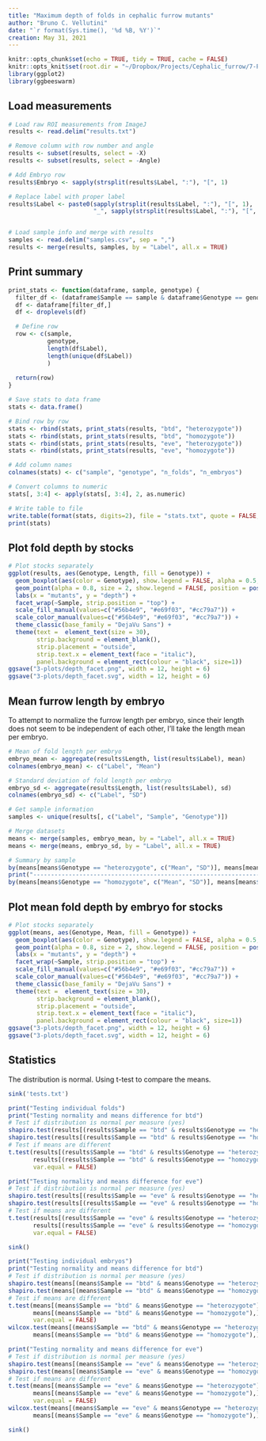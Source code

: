 ```yaml
---
title: "Maximum depth of folds in cephalic furrow mutants"
author: "Bruno C. Vellutini"
date: "`r format(Sys.time(), '%d %B, %Y')`"
creation: May 31, 2021
---
```


```r
knitr::opts_chunk$set(echo = TRUE, tidy = TRUE, cache = FALSE)
knitr::opts_knit$set(root.dir = "~/Dropbox/Projects/Cephalic_furrow/7-Paper/1-analyses/fold-depth")
library(ggplot2)
library(ggbeeswarm)
```

## Load measurements

```r
# Load raw ROI measurements from ImageJ
results <- read.delim("results.txt")

# Remove column with row number and angle
results <- subset(results, select = -X)
results <- subset(results, select = -Angle)

# Add Embryo row
results$Embryo <- sapply(strsplit(results$Label, ":"), "[", 1)

# Replace label with proper label
results$Label <- paste0(sapply(strsplit(results$Label, ":"), "[", 1),
                        "_", sapply(strsplit(results$Label, ":"), "[", 2))


# Load sample info and merge with results
samples <- read.delim("samples.csv", sep = ",")
results <- merge(results, samples, by = "Label", all.x = TRUE)
```

## Print summary

```r
print_stats <- function(dataframe, sample, genotype) {
  filter_df <- (dataframe$Sample == sample & dataframe$Genotype == genotype)
  df <- dataframe[filter_df,]
  df <- droplevels(df)

  # Define row
  row <- c(sample,
           genotype,
           length(df$Label),
           length(unique(df$Label))
           )
  
  return(row)
}

# Save stats to data frame
stats <- data.frame()

# Bind row by row
stats <- rbind(stats, print_stats(results, "btd", "heterozygote"))
stats <- rbind(stats, print_stats(results, "btd", "homozygote"))
stats <- rbind(stats, print_stats(results, "eve", "heterozygote"))
stats <- rbind(stats, print_stats(results, "eve", "homozygote"))

# Add column names
colnames(stats) <- c("sample", "genotype", "n_folds", "n_embryos")

# Convert columns to numeric
stats[, 3:4] <- apply(stats[, 3:4], 2, as.numeric)

# Write table to file
write.table(format(stats, digits=2), file = "stats.txt", quote = FALSE, row.names = FALSE, sep = "\t")
print(stats)
```


## Plot fold depth by stocks

```r
# Plot stocks separately
ggplot(results, aes(Genotype, Length, fill = Genotype)) +
  geom_boxplot(aes(color = Genotype), show.legend = FALSE, alpha = 0.5, outlier.shape = NA, width = 0.7, position = position_dodge(width = 1.0)) +
  geom_point(alpha = 0.8, size = 2, show.legend = FALSE, position = position_beeswarm(priority = "descending", dodge.width = 1.0, cex = 2)) +
  labs(x = "mutants", y = "depth") +
  facet_wrap(~Sample, strip.position = "top") +
  scale_fill_manual(values=c("#56b4e9", "#e69f03", "#cc79a7")) +
  scale_color_manual(values=c("#56b4e9", "#e69f03", "#cc79a7")) +
  theme_classic(base_family = "DejaVu Sans") +
  theme(text =  element_text(size = 30),
        strip.background = element_blank(),
        strip.placement = "outside",
        strip.text.x = element_text(face = "italic"),
        panel.background = element_rect(colour = "black", size=1))
ggsave("3-plots/depth_facet.png", width = 12, height = 6)
ggsave("3-plots/depth_facet.svg", width = 12, height = 6)

```

## Mean furrow length by embryo

To attempt to normalize the furrow length per embryo, since their length does not
seem to be independent of each other, I'll take the length mean per embryo.

```r
# Mean of fold length per embryo
embryo_mean <- aggregate(results$Length, list(results$Label), mean)
colnames(embryo_mean) <- c("Label", "Mean")

# Standard deviation of fold length per embryo
embryo_sd <- aggregate(results$Length, list(results$Label), sd)
colnames(embryo_sd) <- c("Label", "SD")

# Get sample information
samples <- unique(results[, c("Label", "Sample", "Genotype")])

# Merge datasets
means <- merge(samples, embryo_mean, by = "Label", all.x = TRUE)
means <- merge(means, embryo_sd, by = "Label", all.x = TRUE)

# Summary by sample
by(means[means$Genotype == "heterozygote", c("Mean", "SD")], means[means$Genotype == "heterozygote",]$Sample, summary)
print("------------------------------------------------------------------------------------")
by(means[means$Genotype == "homozygote", c("Mean", "SD")], means[means$Genotype == "homozygote",]$Sample, summary)
```

## Plot mean fold depth by embryo for stocks

```r
# Plot stocks separately
ggplot(means, aes(Genotype, Mean, fill = Genotype)) +
  geom_boxplot(aes(color = Genotype), show.legend = FALSE, alpha = 0.5, outlier.shape = NA, width = 0.7, position = position_dodge(width = 1.0)) +
  geom_point(alpha = 0.8, size = 2, show.legend = FALSE, position = position_beeswarm(priority = "descending", dodge.width = 1.0, cex = 2)) +
  labs(x = "mutants", y = "depth") +
  facet_wrap(~Sample, strip.position = "top") +
  scale_fill_manual(values=c("#56b4e9", "#e69f03", "#cc79a7")) +
  scale_color_manual(values=c("#56b4e9", "#e69f03", "#cc79a7")) +
  theme_classic(base_family = "DejaVu Sans") +
  theme(text =  element_text(size = 30),
        strip.background = element_blank(),
        strip.placement = "outside",
        strip.text.x = element_text(face = "italic"),
        panel.background = element_rect(colour = "black", size=1))
ggsave("3-plots/depth_facet.png", width = 12, height = 6)
ggsave("3-plots/depth_facet.svg", width = 12, height = 6)

```

## Statistics

The distribution is normal. Using t-test to compare the means.

```r
sink('tests.txt')

print("Testing individual folds")
print("Testing normality and means difference for btd")
# Test if distribution is normal per measure (yes)
shapiro.test(results[(results$Sample == "btd" & results$Genotype == "heterozygote"),]$Length)
shapiro.test(results[(results$Sample == "btd" & results$Genotype == "homozygote"),]$Length)
# Test if means are different
t.test(results[(results$Sample == "btd" & results$Genotype == "heterozygote"),]$Length,
       results[(results$Sample == "btd" & results$Genotype == "homozygote"),]$Length,
       var.equal = FALSE)

print("Testing normality and means difference for eve")
# Test if distribution is normal per measure (yes)
shapiro.test(results[(results$Sample == "eve" & results$Genotype == "heterozygote"),]$Length)
shapiro.test(results[(results$Sample == "eve" & results$Genotype == "homozygote"),]$Length)
# Test if means are different
t.test(results[(results$Sample == "eve" & results$Genotype == "heterozygote"),]$Length,
       results[(results$Sample == "eve" & results$Genotype == "homozygote"),]$Length,
       var.equal = FALSE)

sink()
```

```r



print("Testing individual embryos")
print("Testing normality and means difference for btd")
# Test if distribution is normal per measure (yes)
shapiro.test(means[(means$Sample == "btd" & means$Genotype == "heterozygote"),]$Mean)
shapiro.test(means[(means$Sample == "btd" & means$Genotype == "homozygote"),]$Mean)
# Test if means are different
t.test(means[(means$Sample == "btd" & means$Genotype == "heterozygote"),]$Mean,
       means[(means$Sample == "btd" & means$Genotype == "homozygote"),]$Mean,
       var.equal = FALSE)
wilcox.test(means[(means$Sample == "btd" & means$Genotype == "heterozygote"),]$Mean,
       means[(means$Sample == "btd" & means$Genotype == "homozygote"),]$Mean)

print("Testing normality and means difference for eve")
# Test if distribution is normal per measure (yes)
shapiro.test(means[(means$Sample == "eve" & means$Genotype == "heterozygote"),]$Mean)
shapiro.test(means[(means$Sample == "eve" & means$Genotype == "homozygote"),]$Mean)
# Test if means are different
t.test(means[(means$Sample == "eve" & means$Genotype == "heterozygote"),]$Mean,
       means[(means$Sample == "eve" & means$Genotype == "homozygote"),]$Mean,
       var.equal = FALSE)
wilcox.test(means[(means$Sample == "eve" & means$Genotype == "heterozygote"),]$Mean,
       means[(means$Sample == "eve" & means$Genotype == "homozygote"),]$Mean)

sink()
```